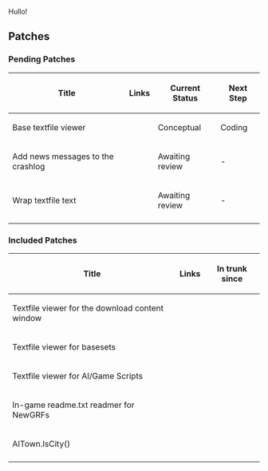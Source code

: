 Hullo!

== Patches ==

=== Pending Patches ===

{| class="wikitable"
|-
! Title !! Links !! Current Status !! Next Step
|-
| Base textfile viewer
 || {{en/Forum|forum thread|topic=59307}}
 || Conceptual
 || Coding
|-
| Add news messages to the crashlog
 || {{en/Flyspray|5722}}
 || Awaiting review
 || -
|-
|  Wrap textfile text
 || {{en/Flyspray|5748}}
 || Awaiting review
 || -
|-
|}

=== Included Patches ===
{| class="wikitable"
|-
! Title !! Links !! In trunk since
|-
| Textfile viewer for the download content window
 || {{en/Flyspray|5236}}
 || {{en/Revision|24488}}
|-
| Textfile viewer for basesets
 || {{en/Flyspray|5099}}
 || {{en/Revision|24037}}
|-
| Textfile viewer for AI/Game Scripts
 || {{en/Flyspray|5047}}
 || {{en/Revision|23936}}
|-
| In-game readme.txt readmer for NewGRFs
 || {{en/Flyspray|4780}}
 || {{en/Revision|23178}}
|-
| AITown.IsCity()
 || {{en/Forum|forum thread|post=921486}}
 || {{en/Revision|21654}}
|-
|}